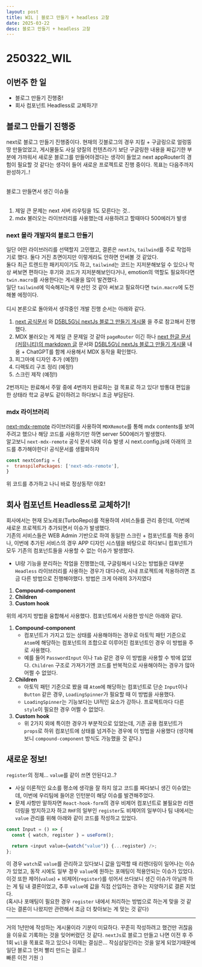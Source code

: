 ```yaml
---
layout: post
title: WIL | 블로그 만들기 + headless 고찰
date: 2025-03-22
desc: 블로그 만들기 + headless 고찰
---
```


# 250322_WIL

## **이번주 한 일**

- 블로그 만들기 진행중!
- 회사 컴포넌트 Headless로 교체하기!

## 블로그 만들기 진행중

next로 블로그 만들기 진행중이다. 현재의 깃블로그의 경우 지킬 + 구글링으로 얼렁뚱땅 만들었었고, 게시물들도 사실 양질의 컨텐츠라기 보단 구글링한 내용을 짜깁기한 부분에 가까워서 새로운 블로그를 만들어야겠다는 생각이 들었고 next appRouter의 경험이 필요할 것 같다는 생각이 들어 새로운 프로젝트로 진행 중이다. 목표는 다음주까지 완성하기..!<br/><br/>

블로그 만들면서 생긴 이슈들<br/><br/>

1. 제일 큰 문제는 next 서버 라우팅을 1도 모른다는 것..
2. mdx 불러오는 라이브러리를 사용했는데 사용하려고 할때마다 500에러가 발생

### next 몰라 개발자의 블로그 만들기

일단 어떤 라이브러리를 선택할지 고민했고, 결론은 `nextJs`, `tailwind`를 주로 작업하기로 했다. 둘다 거진 초면이지만 이렇게라도 안하면 안써볼 것 같았다.<br/>
둘다 최근 트렌드한 패키지이기도 하고, `tailwind`는 코드는 지저분해보일 수 있으나 막상 써보면 편하다는 후기와 코드가 지저분해보인다거나, emotion의 역할도 필요하다면 `twin.macro`를 사용한다는 게시물을 많이 발견했다.<br/>
일단 `tailwind`에 익숙해지는게 우선인 것 같아 써보고 필요하다면 `twin.macro`에 도전해볼 에정이다.<br/><br/>
디시 본론으로 돌아와서 생각중인 개발 진행 순서는 아래와 같다.<br/>

1. [next 공식문서](https://nextjs.org/docs/app/getting-started/installation) 와 [D5BL5G님 nextJs 블로그 만들기 게시물](https://d5br5.dev/blog/nextjs_blog/setup) 을 주로 참고해서 진행했다.
2. MDX 불러오는 게 제일 큰 문제일 것 같아 `pageRouter` 이긴 하나 [next 한글 문서(커뮤니티)의 markdown 글](https://nextjs-ko.org/docs/pages/building-your-application/configuring/mdx) 문서와 [D5BL5G님 nextJs 블로그 만들기 게시물](https://d5br5.dev/blog/nextjs_blog/setup) 내용 + ChatGPT를 함께 사용해서 MDX 동작을 확인했다.
3. 피그마에 디자인 추가 (예정!)
4. 디렉토리 구조 정리 (예정!)
5. 스크린 제작 (예정!)

2번까지는 완료해서 주말 중에 4번까지 완료하는 걸 목표로 하고 있다! 방통대 편입을 한 상태라 학교 공부도 같이하려고 하다보니 조금 부담된다.

### mdx 라이브러리

[next-mdx-remote](https://www.npmjs.com/package/next-mdx-remote) 라이브러리를 사용하여 `MDXRemote`를 통해 mdx contents를 보여주려고 했으나 해당 코드를 사용하기만 하면 server 500에러가 발생했다.<br/>
알고보니 `next-mdx-remote` 공식 문서 내에 이슈 발생 시 next.config.js에 아래의 코드를 추가해야한다! 공식문서를 생활화하자<br/>

```javascript
const nextConfig = {
+  transpilePackages: ['next-mdx-remote'],
}
```

위 코드를 추가하고 나니 바로 정상동작! 야호!

## 회사 컴포넌트 Headless로 교체하기!

회사에서는 현재 모노레포(TurboRepo)를 적용하여 서비스들를 관리 중인데, 이번에 새로운 프로젝트가 추가되면서 이슈가 발생했다.<br/>
기존의 서비스들은 WEB Admin 기반으로 하여 동일한 스크린 + 컴포넌트를 적용 중이나, 이번에 추가된 서비스의 경우 APP 디자인 시스템을 바탕으로 하다보니 컴포넌트가 모두 기존의 컴포넌트들을 사용할 수 없는 이슈가 발생했다.

- UI랑 기능을 분리하는 작업을 진행했는데, 구글링해서 나오는 방법들은 대부분 `Headless` 라이브러리를 사용하는 경우가 대다수라, 사내 프로젝트에 적용하려면 조금 다른 방법으로 진행해야했다. 방법은 크게 아래의 3가지였다

1. **Compound-component**
2. **Children**
3. **Custom hook**

위의 세가지 방법을 융합해서 사용했다. 컴포넌트에서 사용한 방식은 아래와 같다.

1. **Compound-component**
   - 컴포넌트가 가지고 있는 상태를 사용해야하는 경우로 아토믹 패턴 기준으로 `Atom`에 해당하는 컴포넌트의 조합으로 이루어진 컴포넌트인 경우 이 방법을 주로 사용했다.
   - 예를 들어 `PasswordInput` 이나 `Tab` 같은 경우 이 방법을 사용할 수 밖에 없었다. `Children` 구조로 가져가기엔 코드를 반복적으로 사용해야하는 경우가 많아 어쩔 수 없었다.
2. **Children**
   - 아토믹 패턴 기준으로 봤을 떄 `Atom`에 해당하는 컴포넌트로 단순 `Input`이나 `Button` 같은 경우, `LoadingSpinner`가 필요할 때 이 방법을 사용했다.
   - `LoadingSpinner`는 기능보다는 UI적인 요소가 강하나. 프로젝트마다 다른 `style`이 필요한 경우 어쩔 수 없었다.
3. **Custom hook**
   - 위 2가지 외에 특이한 경우가 부분적으로 있었는데, 기존 공용 컴포넌트가 `props`로 하위 컴포넌트에 상태를 넘겨주는 경우에 이 방법을 사용했다 (생각해보니 `compound-component` 방식도 가능했을 것 같다.)

## 새로운 정보!

`register`의 정체... `value`를 같이 쓰면 안된다고..?

- 사실 이론적인 요소를 평소에 생각을 잘 하지 않고 코드를 짜다보니 생긴 이슈였는데, 이번에 우리팀에 들어온 인턴분이 해당 이슈를 발견해주었다.
- 문제 사항만 말하자면 `React-hook-form`의 경우 비제어 컴포넌트로 불필요한 리렌더링을 방지하고자 하고 `RHF`의 일부인 `register`도 비제어의 일부이나 팀 내에서는 `value` 관리를 위해 아래와 같이 코드를 작성하고 있었다.

```typescript
const Input = () => {
  const { watch, register } = useForm();

  return <input value={watch("value")} {...register} />;
};
```

이 경우 `watch`로 `value`를 관리하고 있다보니 값을 입력할 때 리렌더링이 일어나는 이슈가 있었고, 동작 시에도 일부 경우 `value`에 원하는 포매팅이 적용안되는 이슈가 있었다.<br/>
이것 또한 제어(`value`) + 비제어(`register`)를 섞어서 쓰다보니 생긴 이슈가 아닐까 하는 게 팀 내 결론이었고, 추후 `value`에 값을 직접 산입하는 경우는 지양하기로 결론 지었다.<br/>
(혹시나 포매팅이 필요한 경우 `register` 내에서 처리하는 방법으로 하는게 맞을 것 같다는 결론이 나왔지만 관련해서 조금 더 찾아보는 게 맞는 것 같다)

---

거의 1년만에 작성하는 게시물이라 기분이 미묘하다. 꾸준히 작성하려고 했건만 귀찮음을 이유로 기록하는 것을 잊어버렸던 것 같다. `nextJs`로 블로그 만들고 나면 이전 후 주 1회 `wil`을 목표로 하고 있으나 이제는 결심은... 작심삼일인라는 것을 알게 되었기때문에 일단 블로그 먼저 빨리 만드는 걸로..!<br/>
빠른 이전 기원 :)
